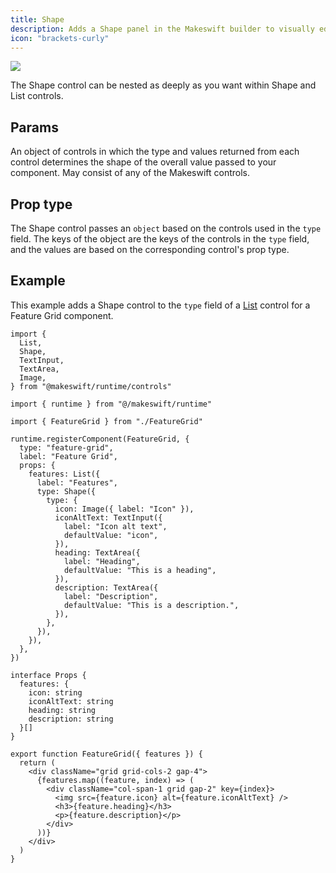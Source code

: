 ```yaml
---
title: Shape
description: Adds a Shape panel in the Makeswift builder to visually edit an `object`.
icon: "brackets-curly"
---
```


<Frame type="glass" caption="A shape panel for a tab in a Tabs component">
  <img src="/images/shape-panel.png" />
</Frame>

The Shape control can be nested as deeply as you want within Shape and List controls.

## Params

<ParamField query="type" type="{ [key: string]: Control }" required>
  An object of controls in which the type and values returned from each control
  determines the shape of the overall value passed to your component. May
  consist of any of the Makeswift controls.
</ParamField>

## Prop type

The Shape control passes an `object` based on the controls used in the `type` field. The keys of the object are the keys of the controls in the `type` field, and the values are based on the corresponding control's prop type.

## Example

This example adds a Shape control to the `type` field of a [List](/reference/controls/list) control for a Feature Grid component.

<CodeGroup>

```tsx FeatureGrid.makeswift.ts
import {
  List,
  Shape,
  TextInput,
  TextArea,
  Image,
} from "@makeswift/runtime/controls"

import { runtime } from "@/makeswift/runtime"

import { FeatureGrid } from "./FeatureGrid"

runtime.registerComponent(FeatureGrid, {
  type: "feature-grid",
  label: "Feature Grid",
  props: {
    features: List({
      label: "Features",
      type: Shape({
        type: {
          icon: Image({ label: "Icon" }),
          iconAltText: TextInput({
            label: "Icon alt text",
            defaultValue: "icon",
          }),
          heading: TextArea({
            label: "Heading",
            defaultValue: "This is a heading",
          }),
          description: TextArea({
            label: "Description",
            defaultValue: "This is a description.",
          }),
        },
      }),
    }),
  },
})
```

```tsx FeatureGrid.tsx
interface Props {
  features: {
    icon: string
    iconAltText: string
    heading: string
    description: string
  }[]
}

export function FeatureGrid({ features }) {
  return (
    <div className="grid grid-cols-2 gap-4">
      {features.map((feature, index) => (
        <div className="col-span-1 grid gap-2" key={index}>
          <img src={feature.icon} alt={feature.iconAltText} />
          <h3>{feature.heading}</h3>
          <p>{feature.description}</p>
        </div>
      ))}
    </div>
  )
}
```

</CodeGroup>
